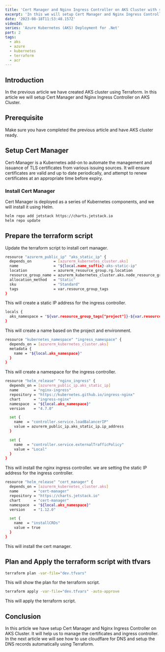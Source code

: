 ```yaml
---
title: 'Cert Manager and Nginx Ingress Controller on AKS Cluster with static IP'
excerpt: 'In this we will setup Cert Manager and Nginx Ingress Controller on AKS Cluster'
date: '2023-08-18T11:53:48.157Z'
videoId:
series: 'Azure Kubernetes (AKS) Deployment for .Net'
part: 2
tags:
  - aks
  - azure
  - kubernetes
  - terraform
  - acr
---
```


<TOCInline toc={props.toc} asDisclosure />

<Parts data={props.slug} />

## Introduction

In the previous article we have created AKS cluster using Terraform. In this article we will setup Cert Manager and Nginx Ingress Controller on AKS Cluster.

## Prerequisite

Make sure you have completed the previous article and have AKS cluster ready.

## Setup Cert Manager

Cert-Manager is a Kubernetes add-on to automate the management and issuance of TLS certificates from various issuing sources. It will ensure certificates are valid and up to date periodically, and attempt to renew certificates at an appropriate time before expiry.

### Install Cert Manager

Cert Manager is deployed as a series of Kubernetes components, and we will install it using Helm.

```bash
helm repo add jetstack https://charts.jetstack.io
helm repo update
```

## Prepare the terraform script

Update the terraform script to install cert manager.

```bash
resource "azurerm_public_ip" "aks_static_ip" {
  depends_on          = [azurerm_kubernetes_cluster.aks]
  name                = "${local.name_suffix}-aks-static-ip"
  location            = azurerm_resource_group.rg.location
  resource_group_name = azurerm_kubernetes_cluster.aks.node_resource_group
  allocation_method   = "Static"
  sku                 = "Standard"
  tags                = var.resource_group_tags
}
```

This will create a static IP address for the ingress controller.

```bash
locals {
  aks_namespace = "${var.resource_group_tags["project"]}-${var.resource_group_tags["environment"]}-ingress-nginx"
}
```

This will create a name based on the project and environment.

```bash
resource "kubernetes_namespace" "ingress_namespace" {
  depends_on = [azurerm_kubernetes_cluster.aks]
  metadata {
    name = "${local.aks_namespace}"
  }
}
```

This will create a namespace for the ingress controller.

```bash
resource "helm_release" "nginx_ingress" {
  depends_on = [azurerm_public_ip.aks_static_ip]
  name       = "nginx-ingress"
  repository = "https://kubernetes.github.io/ingress-nginx"
  chart      = "ingress-nginx"
  namespace  = "${local.aks_namespace}"
  version    = "4.7.0"

  set {
    name  = "controller.service.loadBalancerIP"
    value = azurerm_public_ip.aks_static_ip.ip_address
  }

  set {
    name  = "controller.service.externalTrafficPolicy"
    value = "Local"
  }
}
```

This will install the nginx ingress controller. we are setting the static IP address for the ingress controller.

```bash
resource "helm_release" "cert_manager" {
  depends_on = [azurerm_kubernetes_cluster.aks]
  name       = "cert-manager"
  repository = "https://charts.jetstack.io"
  chart      = "cert-manager"
  namespace  = "${local.aks_namespace}"
  version    = "1.12.0"

  set {
    name  = "installCRDs"
    value = true
  }
}
```

This will install the cert manager.

## Plan and Apply the terraform script with tfvars

```bash
terraform plan -var-file="dev.tfvars"
```

This will show the plan for the terraform script.

```bash
terraform apply -var-file="dev.tfvars" -auto-approve
```

This will apply the terraform script.

## Conclusion

In this article we have setup Cert Manager and Nginx Ingress Controller on AKS Cluster. It will help us to manage the certificates and ingress controller. In the next article we will see how to use cloudflare for DNS and setup the DNS records automatically using Terraform.
